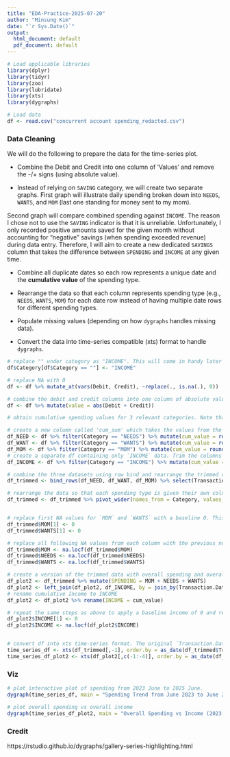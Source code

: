 ```yaml
---
title: "EDA-Practice-2025-07-20"
author: "Minsung Kim"
date: "`r Sys.Date()`"
output:
  html_document: default
  pdf_document: default
---
```



```r
# Load applicable libraries
library(dplyr)
library(tidyr)
library(zoo)
library(lubridate)
library(xts)
library(dygraphs)

# Load data
df <- read.csv("concurrent account spending_redacted.csv")

```

### Data Cleaning

We will do the following to prepare the data for the time-series plot.

-   Combine the Debit and Credit into one column of 'Values' and remove the -/+ signs (using absolute value).

-   Instead of relying on `SAVING` category, we will create two separate graphs. First graph will illustrate daily spending broken down into `NEEDS`, `WANTS`, and `MOM` (last one standing for money sent to my mom).

Second graph will compare combined spending against `INCOME`. The reason I chose not to use the `SAVING` indicator is that it is unreliable. Unfortunately, I only recorded positive amounts saved for the given month without accounting for "negative" savings (when spending exceeded revenue) during data entry. Therefore, I will aim to create a new dedicated `SAVINGS` column that takes the difference between `SPENDING` and `INCOME` at any given time.

-   Combine all duplicate dates so each row represents a unique date and the **cumulative value** of the spending type.

-   Rearrange the data so that each column represents spending type (e.g., `NEEDS`, `WANTS`, `MOM`) for each date row instead of having multiple date rows for different spending types.

-   Populate missing values (depending on how `dygraphs` handles missing data).

-   Convert the data into time-series compatible (xts) format to handle `dygraphs`.

```r
# replace "" under category as "INCOME". This will come in handy later when we create another plot of overall spending vs income
df$Category[df$Category == ""] <- "INCOME"

# replace NA with 0
df <- df %>% mutate_at(vars(Debit, Credit), ~replace(., is.na(.), 0))

# combine the debit and credit columns into one column of absolute values called 'value'
df <- df %>% mutate(value = abs(Debit + Credit))

# obtain cumulative spending values for 3 relevant categories. Note that I haven't included 'SAVINGS' and 'INCOME' as I am only interested in spending patterns for the first graph

# create a new column called 'cum_sum' which takes the values from the `value` column and obtains a cumulative sum. Afterwards, select only the `last` date row if there are multiple identical date rows for a given spending type. All other identical date rows (for a given spending type) are removed since the last row shows the final cumulative value.
df_NEED <- df %>% filter(Category == "NEEDS") %>% mutate(cum_value = round(cumsum(value),2)) %>% group_by(Transaction.Date) %>% summarise_all(last)
df_WANT <- df %>% filter(Category == "WANTS") %>% mutate(cum_value = round(cumsum(value),2)) %>% group_by(Transaction.Date) %>% summarise_all(last)
df_MOM <- df %>% filter(Category == "MOM") %>% mutate(cum_value = round(cumsum(value),2)) %>% group_by(Transaction.Date) %>% summarise_all(last)
# create a separate df containing only `INCOME` data. Trim the columns so only cumulative income and Transaction date (used as keys for JOIN function later)
df_INCOME <- df %>% filter(Category == "INCOME") %>% mutate(cum_value = round(cumsum(value),2)) %>% group_by(Transaction.Date) %>% summarise_all(last) %>% select(Transaction.Date, cum_value)

# combine the three datasets using row bind and rearrange the trimmed dataset by ascending date order. Remove all redundant columns.
df_trimmed <- bind_rows(df_NEED, df_WANT, df_MOM) %>% select(Transaction.Date, Category, Cumulative.Value = cum_value) %>% arrange(Transaction.Date) 

# rearrange the data so that each spending type is given their own columns and only one row exists per date. 
df_trimmed <- df_trimmed %>% pivot_wider(names_from = Category, values_from = Cumulative.Value)


# replace first NA values for `MOM` and `WANTS` with a baseline 0. This is not necessary for 'NEEDS' column as it already starts from 4
df_trimmed$MOM[1] <- 0
df_trimmed$WANTS[1] <- 0

# replace all following NA values from each column with the previous non-NA observation using `na.locf` (last observation carried forward)
df_trimmed$MOM <- na.locf(df_trimmed$MOM)
df_trimmed$NEEDS <- na.locf(df_trimmed$NEEDS)
df_trimmed$WANTS <- na.locf(df_trimmed$WANTS)

# create a version of the trimmed data with overall spending and overall income
df_plot2 <- df_trimmed %>% mutate(SPENDING = MOM + NEEDS + WANTS) 
df_plot2 <- left_join(df_plot2, df_INCOME, by = join_by(Transaction.Date)) 
# rename cumulative Income to INCOME
df_plot2 <- df_plot2 %>% rename(INCOME = cum_value)

# repeat the same steps as above to apply a baseline income of 0 and replace all NA values with the previous non-NA observation
df_plot2$INCOME[1] <- 0
df_plot2$INCOME <- na.locf(df_plot2$INCOME)


# convert df into xts time-series format. The original `Transaction.Date` column is removed as xts function will automatically created a new date column using the date-converted `df_trimmed$Transaction.Date` following the order.by parameter.
time_series_df <- xts(df_trimmed[,-1], order.by = as_date(df_trimmed$Transaction.Date))
time_series_df_plot2 <- xts(df_plot2[,c(-1:-4)], order.by = as_date(df_plot2$Transaction.Date))
```

### Viz

```r
# plot interactive plot of spending from 2023 June to 2025 June.
dygraph(time_series_df, main = "Spending Trend from June 2023 to June 2025") %>% dyAxis("y", label = "Cumulative Spending (CAD)") %>% dyLegend(width = 475) %>% dyRangeSelector() %>% dyCSS("dygraph.css")
```

```r
# plot overall spending vs overall income
dygraph(time_series_df_plot2, main = "Overall Spending vs Income (2023-06 to 2025-06)") %>% dyAxis("y", label = "Cumulative Spending (CAD)") %>% dyLegend(show = "follow") %>% dyRangeSelector() %>% dyCSS("dygraph.css") %>% dySeries("INCOME", fillGraph = TRUE, color = "green") %>% dySeries("SPENDING", fillGraph = TRUE, color = "red") 

```

### Credit
https://rstudio.github.io/dygraphs/gallery-series-highlighting.html